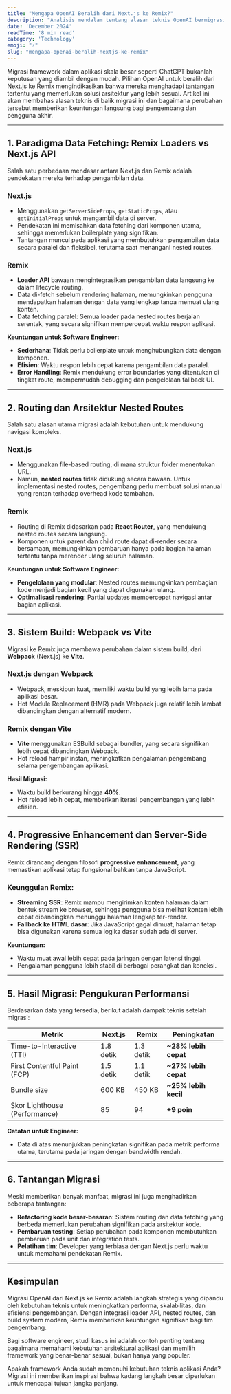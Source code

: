 ```yaml
---
title: "Mengapa OpenAI Beralih dari Next.js ke Remix?"
description: "Analisis mendalam tentang alasan teknis OpenAI bermigrasi dari Next.js ke Remix, serta dampak positifnya pada performa aplikasi dan pengalaman pengembang."
date: 'December 2024'
readTime: '8 min read'
category: 'Technology'
emoji: "⚡"
slug: "mengapa-openai-beralih-nextjs-ke-remix"
---
```


Migrasi framework dalam aplikasi skala besar seperti ChatGPT bukanlah keputusan yang diambil dengan mudah. Pilihan OpenAI untuk beralih dari Next.js ke Remix mengindikasikan bahwa mereka menghadapi tantangan tertentu yang memerlukan solusi arsitektur yang lebih sesuai. Artikel ini akan membahas alasan teknis di balik migrasi ini dan bagaimana perubahan tersebut memberikan keuntungan langsung bagi pengembang dan pengguna akhir.

---

## 1. Paradigma Data Fetching: Remix Loaders vs Next.js API

Salah satu perbedaan mendasar antara Next.js dan Remix adalah pendekatan mereka terhadap pengambilan data.

### Next.js
- Menggunakan `getServerSideProps`, `getStaticProps`, atau `getInitialProps` untuk mengambil data di server.
- Pendekatan ini memisahkan data fetching dari komponen utama, sehingga memerlukan boilerplate yang signifikan.
- Tantangan muncul pada aplikasi yang membutuhkan pengambilan data secara paralel dan fleksibel, terutama saat menangani nested routes.

### Remix
- **Loader API** bawaan mengintegrasikan pengambilan data langsung ke dalam lifecycle routing.
- Data di-fetch sebelum rendering halaman, memungkinkan pengguna mendapatkan halaman dengan data yang lengkap tanpa memuat ulang konten.
- Data fetching paralel: Semua loader pada nested routes berjalan serentak, yang secara signifikan mempercepat waktu respon aplikasi.

**Keuntungan untuk Software Engineer:**
- **Sederhana**: Tidak perlu boilerplate untuk menghubungkan data dengan komponen.
- **Efisien**: Waktu respon lebih cepat karena pengambilan data paralel.
- **Error Handling**: Remix mendukung error boundaries yang ditentukan di tingkat route, mempermudah debugging dan pengelolaan fallback UI.

---

## 2. Routing dan Arsitektur Nested Routes

Salah satu alasan utama migrasi adalah kebutuhan untuk mendukung navigasi kompleks.

### Next.js
- Menggunakan file-based routing, di mana struktur folder menentukan URL.
- Namun, **nested routes** tidak didukung secara bawaan. Untuk implementasi nested routes, pengembang perlu membuat solusi manual yang rentan terhadap overhead kode tambahan.

### Remix
- Routing di Remix didasarkan pada **React Router**, yang mendukung nested routes secara langsung.
- Komponen untuk parent dan child route dapat di-render secara bersamaan, memungkinkan pembaruan hanya pada bagian halaman tertentu tanpa merender ulang seluruh halaman.

**Keuntungan untuk Software Engineer:**
- **Pengelolaan yang modular**: Nested routes memungkinkan pembagian kode menjadi bagian kecil yang dapat digunakan ulang.
- **Optimalisasi rendering**: Partial updates mempercepat navigasi antar bagian aplikasi.

---

## 3. Sistem Build: Webpack vs Vite

Migrasi ke Remix juga membawa perubahan dalam sistem build, dari **Webpack** (Next.js) ke **Vite**.

### Next.js dengan Webpack
- Webpack, meskipun kuat, memiliki waktu build yang lebih lama pada aplikasi besar.
- Hot Module Replacement (HMR) pada Webpack juga relatif lebih lambat dibandingkan dengan alternatif modern.

### Remix dengan Vite
- **Vite** menggunakan ESBuild sebagai bundler, yang secara signifikan lebih cepat dibandingkan Webpack.
- Hot reload hampir instan, meningkatkan pengalaman pengembang selama pengembangan aplikasi.

**Hasil Migrasi:**
- Waktu build berkurang hingga **40%**.
- Hot reload lebih cepat, memberikan iterasi pengembangan yang lebih efisien.

---

## 4. Progressive Enhancement dan Server-Side Rendering (SSR)

Remix dirancang dengan filosofi **progressive enhancement**, yang memastikan aplikasi tetap fungsional bahkan tanpa JavaScript.

### Keunggulan Remix:
- **Streaming SSR**: Remix mampu mengirimkan konten halaman dalam bentuk stream ke browser, sehingga pengguna bisa melihat konten lebih cepat dibandingkan menunggu halaman lengkap ter-render.
- **Fallback ke HTML dasar**: Jika JavaScript gagal dimuat, halaman tetap bisa digunakan karena semua logika dasar sudah ada di server.

**Keuntungan:**
- Waktu muat awal lebih cepat pada jaringan dengan latensi tinggi.
- Pengalaman pengguna lebih stabil di berbagai perangkat dan koneksi.

---

## 5. Hasil Migrasi: Pengukuran Performansi

Berdasarkan data yang tersedia, berikut adalah dampak teknis setelah migrasi:

<table>
  <thead>
    <tr>
      <th><strong>Metrik</strong></th>
      <th><strong>Next.js</strong></th>
      <th><strong>Remix</strong></th>
      <th><strong>Peningkatan</strong></th>
    </tr>
  </thead>
  <tbody>
    <tr>
      <td>Time-to-Interactive (TTI)</td>
      <td>1.8 detik</td>
      <td>1.3 detik</td>
      <td><strong>~28% lebih cepat</strong></td>
    </tr>
    <tr>
      <td>First Contentful Paint (FCP)</td>
      <td>1.5 detik</td>
      <td>1.1 detik</td>
      <td><strong>~27% lebih cepat</strong></td>
    </tr>
    <tr>
      <td>Bundle size</td>
      <td>600 KB</td>
      <td>450 KB</td>
      <td><strong>~25% lebih kecil</strong></td>
    </tr>
    <tr>
      <td>Skor Lighthouse (Performance)</td>
      <td>85</td>
      <td>94</td>
      <td><strong>+9 poin</strong></td>
    </tr>
  </tbody>
</table>

**Catatan untuk Engineer:**
- Data di atas menunjukkan peningkatan signifikan pada metrik performa utama, terutama pada jaringan dengan bandwidth rendah.

---

## 6. Tantangan Migrasi

Meski memberikan banyak manfaat, migrasi ini juga menghadirkan beberapa tantangan:
- **Refactoring kode besar-besaran**: Sistem routing dan data fetching yang berbeda memerlukan perubahan signifikan pada arsitektur kode.
- **Pembaruan testing**: Setiap perubahan pada komponen membutuhkan pembaruan pada unit dan integration tests.
- **Pelatihan tim**: Developer yang terbiasa dengan Next.js perlu waktu untuk memahami pendekatan Remix.

---

## Kesimpulan

Migrasi OpenAI dari Next.js ke Remix adalah langkah strategis yang dipandu oleh kebutuhan teknis untuk meningkatkan performa, skalabilitas, dan efisiensi pengembangan. Dengan integrasi loader API, nested routes, dan build system modern, Remix memberikan keuntungan signifikan bagi tim pengembang.

Bagi software engineer, studi kasus ini adalah contoh penting tentang bagaimana memahami kebutuhan arsitektural aplikasi dan memilih framework yang benar-benar sesuai, bukan hanya yang populer.

Apakah framework Anda sudah memenuhi kebutuhan teknis aplikasi Anda? Migrasi ini memberikan inspirasi bahwa kadang langkah besar diperlukan untuk mencapai tujuan jangka panjang.
